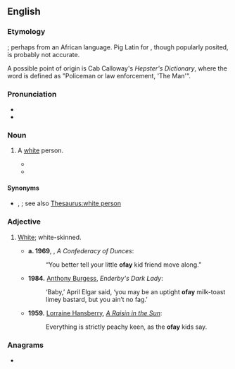 ==English==

===Etymology===
{{unk|en}}; perhaps from an African language. Pig Latin for {{m|en|foe}}, though popularly posited, is probably not accurate.

A possible point of origin is Cab Calloway's ''Hepster's Dictionary'', where the word is defined as "Policeman or law enforcement, 'The Man'".

===Pronunciation===
* {{IPA|en|/ˈoʊfeɪ/}}
* {{homophones|en|au fait}}

===Noun===
{{en-noun}}

# {{lb|en|US|ethnic slur|slang}} A [[white]] person.
#* {{quote-journal|en|year=1983|month=May|first=Kurt|last=Busiek|authorlink=Kurt Busiek|title=The Chemistro Connection|journal=Power Man and Iron Fist|volume=1|number=93|publisher=Marvel Comics Group|passage=You get outa my alley, Lucas -- and take that '''ofay''' with you, hear?}}
#* {{quote-book|en|year=1997|first=Don|last=DeLillo||authorlink=Don DeLillo|title={{w|Underworld (DeLillo novel)|Underworld}}|passage=The rival, the foe, the '''ofay''', veins stretched and bulged between white knuckles.}}

====Synonyms====
* {{l|en|honky}}, {{l|en|whitey}}; see also [[Thesaurus:white person]]

===Adjective===
{{en-adj}}

# {{lb|en|US|ethnic slur|slang}} [[white|White]]; white-skinned.
#*'''a. 1969''', {{w|John Kennedy Toole}}, ''A Confederacy of Dunces'':
#*:“You better tell your little '''ofay''' kid friend move along.”
#* '''1984.''' [[w:Anthony Burgess|Anthony Burgess]], ''Enderby's Dark Lady'':
#*: ‘Baby,’ April Elgar said, ‘you may be an uptight '''ofay''' milk-toast limey bastard, but you ain’t no fag.’
#* '''1959.''' [[w:Lorraine Hansberry|Lorraine Hansberry]], ''[[w:A Raisin in the Sun|A Raisin in the Sun]]'':
#*: Everything is strictly peachy keen, as the '''ofay''' kids say.

===Anagrams===
* {{anagrams|en|a=afoy|Yafo}}